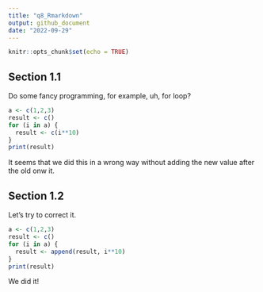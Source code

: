 ```yaml
---
title: "q8_Rmarkdown"
output: github_document
date: "2022-09-29"
---
```


```r
knitr::opts_chunk$set(echo = TRUE)
```


## Section 1.1

Do some fancy programming, for example, uh, for loop?

```r
a <- c(1,2,3)
result <- c()
for (i in a) {
  result <- c(i**10)
}
print(result)
```
It seems that we did this in a wrong way without adding the new value after the old onw it.

## Section 1.2

Let's try to correct it.

```r
a <- c(1,2,3)
result <- c()
for (i in a) {
  result <- append(result, i**10)
}
print(result)
```
We did it!


